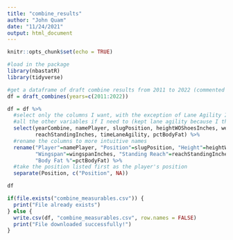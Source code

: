 ```yaml
---
title: "combine_results"
author: "John Quam"
date: "11/24/2021"
output: html_document
---
```


```r
knitr::opts_chunk$set(echo = TRUE)
```

```r
#load in the package
library(nbastatR)
library(tidyverse)
```


```r
#get a dataframe of draft combine results from 2011 to 2022 (commented out since I don't need to run this again)
df = draft_combines(years=c(2011:2022))
```


```r
df = df %>%
  #select only the columns I want, with the exception of Lane Agility I should be able to find the missing data for 
  #all the other variables if I need to (kept lane agility because I think its important)
  select(yearCombine, namePlayer, slugPosition, heightWOShoesInches, weightLBS, wingspanInches,
         reachStandingInches, timeLaneAgility, pctBodyFat) %>%
  #rename the columns to more intuitive names
  rename("Player"=namePlayer, "Position"=slugPosition, "Height"=heightWOShoesInches, "Weight"=weightLBS,
         "Wingspan"=wingspanInches, "Standing Reach"=reachStandingInches, "Lane Agiity"=timeLaneAgility,
         "Body Fat %"=pctBodyFat) %>%
  #take the position listed first as the player's position
  separate(Position, c("Position", NA))
```


```r
df
```



```r
if(file.exists("combine_measurables.csv")) {
  print("File already exists")
} else {
  write.csv(df, "combine_measurables.csv", row.names = FALSE)
  print("File downloaded successfully!")
}

```


